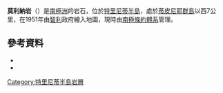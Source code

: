 {{coord|63|22|S|58|27|W|source:GNIS|display=title}}

'''莫利納岩'''（{{lang-en|Molina Rocks}}）是[[南極洲|南極洲]]的岩石，位於[[特里尼蒂半島|特里尼蒂半島]]，處於[[蒂皮尼耶群島|蒂皮尼耶群島]]以西7公里，在1951年由[[智利|智利]]政府繪入地圖，現時由[[南極條約體系|南極條約體系]]管理。

==參考資料==
*{{cite gnis | type = antarid | id = 10131| name = Molina Rocks | accessdate = 2013-10-29}}
*{{usgs-gazetteer|id=10131}}

{{DEFAULTSORT:Molina Rocks}}
[[Category:特里尼蒂半島岩層|Category:特里尼蒂半島岩層]]


{{TrinityPeninsula-geo-stub}}